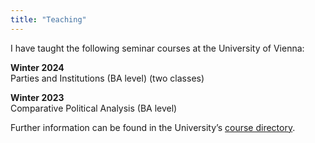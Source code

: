 ```yaml
---
title: "Teaching"
---
```


I have taught the following seminar courses at the University of Vienna:

**Winter 2024**<br>
Parties and Institutions (BA level) (two classes)

**Winter 2023**<br>
Comparative Political Analysis (BA level)

Further information can be found in the University's [course directory](https://ufind.univie.ac.at/en/person.html?id=1004088).

